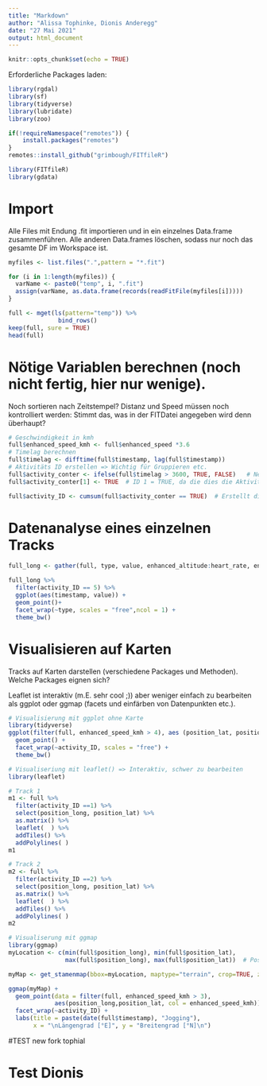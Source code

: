 ```yaml
---
title: "Markdown"
author: "Alissa Tophinke, Dionis Anderegg"
date: "27 Mai 2021"
output: html_document
---
```


```r
knitr::opts_chunk$set(echo = TRUE)

```

Erforderliche Packages laden:
```r
library(rgdal) 
library(sf)
library(tidyverse)
library(lubridate)
library(zoo)

if(!requireNamespace("remotes")) {
    install.packages("remotes")
}
remotes::install_github("grimbough/FITfileR")

library(FITfileR)
library(gdata)
```

# Import
Alle Files mit Endung .fit importieren und in ein einzelnes Data.frame zusammenführen. Alle anderen Data.frames löschen, sodass nur noch das gesamte DF im Workspace ist.
```r
myfiles <- list.files(".",pattern = "*.fit")

for (i in 1:length(myfiles)) {
  varName <- paste0("temp", i, ".fit")
  assign(varName, as.data.frame(records(readFitFile(myfiles[i]))))
}

full <- mget(ls(pattern="temp")) %>%
              bind_rows()
keep(full, sure = TRUE)
head(full)
```

# Nötige Variablen berechnen (noch nicht fertig, hier nur wenige). 

Noch sortieren nach Zeitstempel? Distanz und Speed müssen noch kontrolliert werden: Stimmt das, was in der FITDatei angegeben wird denn überhaupt?
```r
# Geschwindigkeit in kmh
full$enhanced_speed_kmh <- full$enhanced_speed *3.6
# Timelag berechnen
full$timelag <- difftime(full$timestamp, lag(full$timestamp))
# Aktivitäts ID erstellen => Wichtig für Gruppieren etc.
full$activity_conter <- ifelse(full$timelag > 3600, TRUE, FALSE)   # Neue ID wenn mehr als 1 Stunde timelag
full$activity_conter[1] <- TRUE  # ID 1 = TRUE, da die dies die Aktivität nummer 1 ist

full$activity_ID <- cumsum(full$activity_conter == TRUE)  # Erstellt die AktivitätsID basierend auf Conter
```

# Datenanalyse eines einzelnen Tracks
```r
full_long <- gather(full, type, value, enhanced_altitude:heart_rate, enhanced_speed_kmh)

full_long %>%
  filter(activity_ID == 5) %>%
  ggplot(aes(timestamp, value)) +
  geom_point()+
  facet_wrap(~type, scales = "free",ncol = 1) +
  theme_bw()
```


# Visualisieren auf Karten
Tracks auf Karten darstellen (verschiedene Packages und Methoden). Welche Packages eignen sich?

Leaflet ist interaktiv (m.E. sehr cool ;)) aber weniger einfach zu bearbeiten als ggplot oder ggmap (facets und einfärben von Datenpunkten etc.).
```r
# Visualisierung mit ggplot ohne Karte
library(tidyverse)
ggplot(filter(full, enhanced_speed_kmh > 4), aes (position_lat, position_long, col = enhanced_speed_kmh)) +
  geom_point() +
  facet_wrap(~activity_ID, scales = "free") +
  theme_bw()

# Visualiseriung mit leaflet() => Interaktiv, schwer zu bearbeiten
library(leaflet)

# Track 1
m1 <- full %>%
  filter(activity_ID ==1) %>%
  select(position_long, position_lat) %>% 
  as.matrix() %>%
  leaflet(  ) %>%
  addTiles() %>%
  addPolylines( )
m1

# Track 2
m2 <- full %>%
  filter(activity_ID ==2) %>%
  select(position_long, position_lat) %>% 
  as.matrix() %>%
  leaflet(  ) %>%
  addTiles() %>%
  addPolylines( )
m2

# Visualiserung mit ggmap
library(ggmap)
myLocation <- c(min(full$position_long), min(full$position_lat), 
                max(full$position_long), max(full$position_lat))  # Position definieren für Karten

myMap <- get_stamenmap(bbox=myLocation, maptype="terrain", crop=TRUE, zoom = 13)  # Kartenimport

ggmap(myMap) +
  geom_point(data = filter(full, enhanced_speed_kmh > 3), 
             aes(position_long,position_lat, col = enhanced_speed_kmh)) +
  facet_wrap(~activity_ID) +
  labs(title = paste(date(full$timestamp), "Jogging"),
       x = "\nLängengrad [°E]", y = "Breitengrad [°N]\n")
```

#TEST new fork tophial

# Test Dionis
